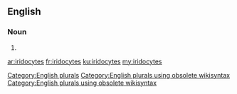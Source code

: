 ==English==

===Noun===
{{head|en}}

# {{plural of|iridocyte}}

[[Category:English plurals]][[Category:English plurals using obsolete wikisyntax]][[Category:English plurals using obsolete wikisyntax]]

[[ar:iridocytes]]
[[fr:iridocytes]]
[[ku:iridocytes]]
[[my:iridocytes]]